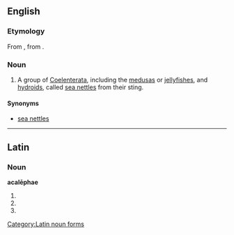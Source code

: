 {{also|Acalephae}}
==English==
{{wikipedia|Medusa (biology)}}
{{wikipedia|Coelenterata}}

===Etymology===
From {{etyl|la|en}} {{m|la|acalēphē||nettle}}, from {{etyl|grc|en}} {{term|ἀκαλήφη||stinging nettle|lang=grc}}.

===Noun===
{{en-plural noun}}

# A group of [[Coelenterata]], including the [[medusa]]s or [[jellyfish]]es, and [[hydroid]]s, called [[sea nettle]]s from their sting.

====Synonyms====
* [[sea nettle]]s

----

==Latin==

===Noun===
'''acalēphae''' {{g|f}}

# {{inflection of|acalēphē||dat|s|lang=la}}
# {{inflection of|acalēphē||nom|p|lang=la}}
# {{inflection of|acalēphē||voc|p|lang=la}}

[[Category:Latin noun forms]]